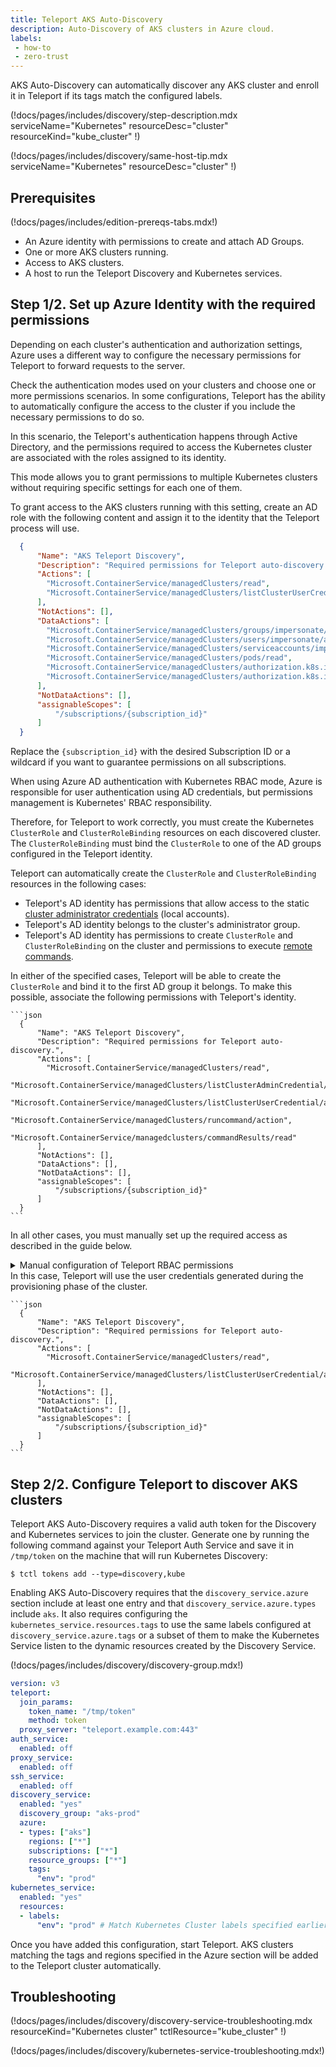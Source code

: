 ```yaml
---
title: Teleport AKS Auto-Discovery
description: Auto-Discovery of AKS clusters in Azure cloud.
labels:
 - how-to
 - zero-trust
---
```


AKS Auto-Discovery can automatically
discover any AKS cluster and enroll it in Teleport if its tags match the
configured labels.

(!docs/pages/includes/discovery/step-description.mdx serviceName="Kubernetes" resourceDesc="cluster" resourceKind="kube_cluster" !)

(!docs/pages/includes/discovery/same-host-tip.mdx serviceName="Kubernetes" resourceDesc="cluster" !)

## Prerequisites

(!docs/pages/includes/edition-prereqs-tabs.mdx!)

- An Azure identity with permissions to create and attach AD Groups.
- One or more AKS clusters running.
- Access to AKS clusters.
- A host to run the Teleport Discovery and Kubernetes services.

## Step 1/2. Set up Azure Identity with the required permissions

Depending on each cluster's authentication and authorization settings, Azure
uses a different way to configure the necessary permissions for Teleport to forward
requests to the server.

Check the authentication modes used on your clusters and choose one or more
permissions scenarios. In some configurations, Teleport has the ability to
automatically configure the access to the cluster if you include the necessary
permissions to do so.

<Tabs>
  <TabItem label="Azure AD + Azure RBAC (recommended)" >

In this scenario, the Teleport's authentication happens through Active Directory,
and the permissions required to access the Kubernetes cluster are associated with
the roles assigned to its identity.

This mode allows you to grant permissions to multiple Kubernetes clusters without
requiring specific settings for each one of them.

To grant access to the AKS clusters running with this setting, create an AD role
with the following content and assign it to the identity that the Teleport process will use.

```json
  {
      "Name": "AKS Teleport Discovery",
      "Description": "Required permissions for Teleport auto-discovery.",
      "Actions": [
        "Microsoft.ContainerService/managedClusters/read",
        "Microsoft.ContainerService/managedClusters/listClusterUserCredential/action"
      ],
      "NotActions": [],
      "DataActions": [
        "Microsoft.ContainerService/managedClusters/groups/impersonate/action",
        "Microsoft.ContainerService/managedClusters/users/impersonate/action",
        "Microsoft.ContainerService/managedClusters/serviceaccounts/impersonate/action",
        "Microsoft.ContainerService/managedClusters/pods/read",
        "Microsoft.ContainerService/managedClusters/authorization.k8s.io/selfsubjectaccessreviews/write",
        "Microsoft.ContainerService/managedClusters/authorization.k8s.io/selfsubjectrulesreviews/write",
      ],
      "NotDataActions": [],
      "assignableScopes": [
          "/subscriptions/{subscription_id}"
      ]
  }
```

Replace the `{subscription_id}` with the desired Subscription ID or a wildcard if
you want to guarantee permissions on all subscriptions.

  </TabItem>

  <TabItem label="Azure AD + Kubernetes RBAC">

When using Azure AD authentication with Kubernetes RBAC mode, Azure is responsible
for user authentication using AD credentials, but permissions management is Kubernetes'
RBAC responsibility.

Therefore, for Teleport to work correctly, you must create the Kubernetes `ClusterRole`
and `ClusterRoleBinding` resources on each discovered cluster.
The `ClusterRoleBinding` must bind the `ClusterRole` to one of the AD groups
configured in the Teleport identity.

Teleport can automatically create the `ClusterRole` and `ClusterRoleBinding` resources
in the following cases:
- Teleport's AD identity has permissions that allow access to the static [cluster administrator credentials](https://learn.microsoft.com/en-us/rest/api/aks/managed-clusters/list-cluster-admin-credentials) (local accounts).
- Teleport's AD identity belongs to the cluster's administrator group.
- Teleport's AD identity has permissions to create `ClusterRole` and `ClusterRoleBinding` on the
cluster and permissions to execute [remote commands](https://learn.microsoft.com/en-us/rest/api/aks/managed-clusters/run-command).

In either of the specified cases, Teleport will be able to create the `ClusterRole` and bind
it to the first AD group it belongs. To make this possible, associate the
following permissions with Teleport's identity.

    ```json
      {
          "Name": "AKS Teleport Discovery",
          "Description": "Required permissions for Teleport auto-discovery.",
          "Actions": [
            "Microsoft.ContainerService/managedClusters/read",
            "Microsoft.ContainerService/managedClusters/listClusterAdminCredential/action",
            "Microsoft.ContainerService/managedClusters/listClusterUserCredential/action",
            "Microsoft.ContainerService/managedClusters/runcommand/action",
            "Microsoft.ContainerService/managedclusters/commandResults/read"
          ],
          "NotActions": [],
          "DataActions": [],
          "NotDataActions": [],
          "assignableScopes": [
              "/subscriptions/{subscription_id}"
          ]
      }
    ```

In all other cases, you must manually set up the required access as described in the guide below.

<details>
<summary>Manual configuration of Teleport RBAC permissions</summary>

Connect to every cluster to enroll with admin permissions and create the following resources
using `kubectl`.

### ClusterRole

Create the `ClusterRole` RBAC definition with the required permissions for Teleport
Kubernetes Service to forward requests to the cluster.

```yaml
apiVersion: rbac.authorization.k8s.io/v1
kind: ClusterRole
metadata:
  name: teleport
rules:
- apiGroups:
  - ""
  resources:
  - users
  - groups
  - serviceaccounts
  verbs:
  - impersonate
- apiGroups:
  - ""
  resources:
  - pods
  verbs:
  - get
- apiGroups:
  - "authorization.k8s.io"
  resources:
  - selfsubjectaccessreviews
  - selfsubjectrulesreviews
  verbs:
  - create
```

### ClusterRoleBinding

Link the previously created `ClusterRole` into the Teleport AD group id.

```yaml
kind: ClusterRoleBinding
apiVersion: rbac.authorization.k8s.io/v1
metadata:
  name: teleport
roleRef:
  apiGroup: rbac.authorization.k8s.io
  kind: ClusterRole
  name: teleport
subjects:
- kind: Group
  name: {azure_ad_group_id}
  apiGroup: rbac.authorization.k8s.io
```

Replace `{azure_ad_group_id}` with the appropriate Azure AD group id
associated with Teleport identity.

</details>

  </TabItem>
    <TabItem label="Local Accounts">
      In this case, Teleport will use the user credentials generated during the
      provisioning phase of the cluster.

    ```json
      {
          "Name": "AKS Teleport Discovery",
          "Description": "Required permissions for Teleport auto-discovery.",
          "Actions": [
            "Microsoft.ContainerService/managedClusters/read",
            "Microsoft.ContainerService/managedClusters/listClusterUserCredential/action",
          ],
          "NotActions": [],
          "DataActions": [],
          "NotDataActions": [],
          "assignableScopes": [
              "/subscriptions/{subscription_id}"
          ]
      }
    ```

  </TabItem>
</Tabs>

## Step 2/2. Configure Teleport to discover AKS clusters

Teleport AKS Auto-Discovery requires a valid auth token for the Discovery and
Kubernetes services to join the cluster. Generate one by running the following
command against your Teleport Auth Service and save it in `/tmp/token` on the
machine that will run Kubernetes Discovery:

```code
$ tctl tokens add --type=discovery,kube
```

Enabling AKS Auto-Discovery requires that the `discovery_service.azure` section
include at least one entry and that `discovery_service.azure.types` include `aks`.
It also requires configuring the `kubernetes_service.resources.tags` to use the same
labels configured at `discovery_service.azure.tags` or a subset of them to make
the Kubernetes Service listen to the dynamic resources created by the Discovery
Service.

(!docs/pages/includes/discovery/discovery-group.mdx!)

```yaml
version: v3
teleport:
  join_params:
    token_name: "/tmp/token"
    method: token
  proxy_server: "teleport.example.com:443"
auth_service:
  enabled: off
proxy_service:
  enabled: off
ssh_service:
  enabled: off
discovery_service:
  enabled: "yes"
  discovery_group: "aks-prod"
  azure:
  - types: ["aks"]
    regions: ["*"]
    subscriptions: ["*"]
    resource_groups: ["*"]
    tags:
      "env": "prod"
kubernetes_service:
  enabled: "yes"
  resources:
  - labels:
      "env": "prod" # Match Kubernetes Cluster labels specified earlier
```

Once you have added this configuration, start Teleport. AKS clusters matching the tags and regions
specified in the Azure section will be added to the Teleport cluster automatically.

## Troubleshooting

(!docs/pages/includes/discovery/discovery-service-troubleshooting.mdx resourceKind="Kubernetes cluster" tctlResource="kube_cluster" !)

(!docs/pages/includes/discovery/kubernetes-service-troubleshooting.mdx!)
